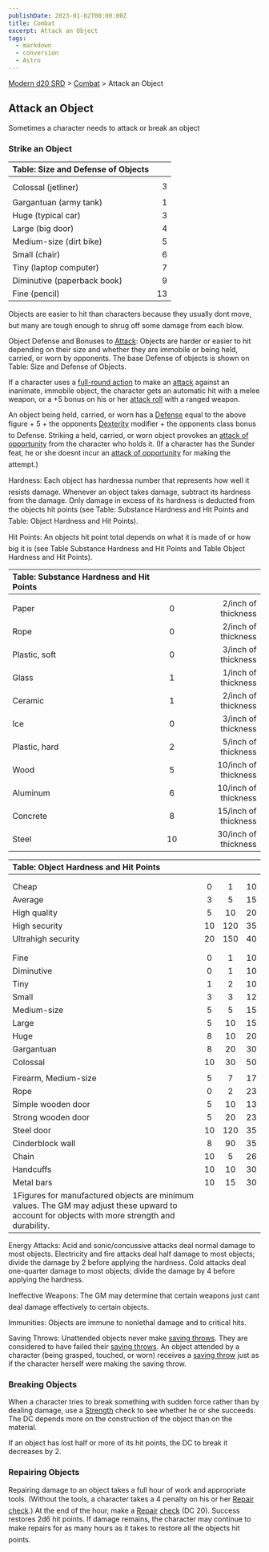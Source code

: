 ```yaml
---
publishDate: 2023-01-02T00:00:00Z
title: Combat
excerpt: Attack an Object
tags:
  - markdown
  - conversion
  - Astro
---
```


[Modern d20 SRD](/#modernD20) > [Combat](modern-d20-srd-combat-index) > Attack an Object

## Attack an Object

Sometimes a character needs to attack or break an object

### Strike an Object

| Table: Size and Defense of Objects |     |
| :--------------------------------- | --: |
|                                    |     |
| Colossal (jetliner)                |   3 |
| Gargantuan (army tank)             |   1 |
| Huge (typical car)                 |   3 |
| Large (big door)                   |   4 |
| Medium-size (dirt bike)            |   5 |
| Small (chair)                      |   6 |
| Tiny (laptop computer)             |   7 |
| Diminutive (paperback book)        |   9 |
| Fine (pencil)                      |  13 |

Objects are easier to hit than characters because they usually dont move, but many are tough enough to shrug off some damage from each blow.

Object Defense and Bonuses to [Attack](modern-d20-srd-combat-attack-bonus): Objects are harder or easier to hit depending on their size and whether they are immobile or being held, carried, or worn by opponents. The base Defense of objects is shown on Table: Size and Defense of Objects.

If a character uses a [full-round action](modern-d20-srd-combat-full-round-actions) to make an [attack](modern-d20-srd-combat-attack-roll) against an inanimate, immobile object, the character gets an automatic hit with a melee weapon, or a +5 bonus on his or her [attack roll](modern-d20-srd-combat-attack-roll) with a ranged weapon.

An object being held, carried, or worn has a [Defense](modern-d20-srd-combat-defense) equal to the above figure + 5 + the opponents [Dexterity](modern-d20-srd-basics-ability-scores) modifier + the opponents class bonus to Defense. Striking a held, carried, or worn object provokes an [attack of opportunity](modern-d20-srd-combat-attacks-of-opportunity) from the character who holds it. (If a character has the Sunder feat, he or she doesnt incur an [attack of opportunity](modern-d20-srd-combat-attacks-of-opportunity) for making the attempt.)

Hardness: Each object has hardnessa number that represents how well it resists damage. Whenever an object takes damage, subtract its hardness from the damage. Only damage in excess of its hardness is deducted from the objects hit points (see Table: Substance Hardness and Hit Points and Table: Object Hardness and Hit Points).

Hit Points: An objects hit point total depends on what it is made of or how big it is (see Table Substance Hardness and Hit Points and Table Object Hardness and Hit Points).

| Table: Substance Hardness and Hit Points |     |                      |
| :--------------------------------------- | :-: | -------------------: |
|                                          |     |                      |
| Paper                                    |  0  |  2/inch of thickness |
| Rope                                     |  0  |  2/inch of thickness |
| Plastic, soft                            |  0  |  3/inch of thickness |
| Glass                                    |  1  |  1/inch of thickness |
| Ceramic                                  |  1  |  2/inch of thickness |
| Ice                                      |  0  |  3/inch of thickness |
| Plastic, hard                            |  2  |  5/inch of thickness |
| Wood                                     |  5  | 10/inch of thickness |
| Aluminum                                 |  6  | 10/inch of thickness |
| Concrete                                 |  8  | 15/inch of thickness |
| Steel                                    | 10  | 30/inch of thickness |

| Table: Object Hardness and Hit Points                                                                                                          |     |     |     |
| :--------------------------------------------------------------------------------------------------------------------------------------------- | :-: | :-: | --: |
|                                                                                                                                                |     |     |     |
|                                                                                                                                                |     |     |     |
| Cheap                                                                                                                                          |  0  |  1  |  10 |
| Average                                                                                                                                        |  3  |  5  |  15 |
| High quality                                                                                                                                   |  5  | 10  |  20 |
| High security                                                                                                                                  | 10  | 120 |  35 |
| Ultrahigh security                                                                                                                             | 20  | 150 |  40 |
|                                                                                                                                                |     |     |     |
|                                                                                                                                                |     |     |     |
| Fine                                                                                                                                           |  0  |  1  |  10 |
| Diminutive                                                                                                                                     |  0  |  1  |  10 |
| Tiny                                                                                                                                           |  1  |  2  |  10 |
| Small                                                                                                                                          |  3  |  3  |  12 |
| Medium-size                                                                                                                                    |  5  |  5  |  15 |
| Large                                                                                                                                          |  5  | 10  |  15 |
| Huge                                                                                                                                           |  8  | 10  |  20 |
| Gargantuan                                                                                                                                     |  8  | 20  |  30 |
| Colossal                                                                                                                                       | 10  | 30  |  50 |
|                                                                                                                                                |     |     |     |
| Firearm, Medium-size                                                                                                                           |  5  |  7  |  17 |
| Rope                                                                                                                                           |  0  |  2  |  23 |
| Simple wooden door                                                                                                                             |  5  | 10  |  13 |
| Strong wooden door                                                                                                                             |  5  | 20  |  23 |
| Steel door                                                                                                                                     | 10  | 120 |  35 |
| Cinderblock wall                                                                                                                               |  8  | 90  |  35 |
| Chain                                                                                                                                          | 10  |  5  |  26 |
| Handcuffs                                                                                                                                      | 10  | 10  |  30 |
| Metal bars                                                                                                                                     | 10  | 15  |  30 |
| 1Figures for manufactured objects are minimum values. The GM may adjust these upward to account for objects with more strength and durability. |     |     |     |

Energy Attacks: Acid and sonic/concussive attacks deal normal damage to most objects. Electricity and fire attacks deal half damage to most objects; divide the damage by 2 before applying the hardness. Cold attacks deal one-quarter damage to most objects; divide the damage by 4 before applying the hardness.

Ineffective Weapons: The GM may determine that certain weapons just cant deal damage effectively to certain objects.

Immunities: Objects are immune to nonlethal damage and to critical hits.

Saving Throws: Unattended objects never make [saving throws](modern-d20-srd-basics-saving-throws). They are considered to have failed their [saving throws](modern-d20-srd-basics-saving-throws). An object attended by a character (being grasped, touched, or worn) receives a [saving throw](modern-d20-srd-basics-saving-throws) just as if the character herself were making the saving throw.

### Breaking Objects

When a character tries to break something with sudden force rather than by dealing damage, use a [Strength](modern-d20-srd-basics-ability-scores) check to see whether he or she succeeds. The DC depends more on the construction of the object than on the material.

If an object has lost half or more of its hit points, the DC to break it decreases by 2.

### Repairing Objects

Repairing damage to an object takes a full hour of work and appropriate tools. (Without the tools, a character takes a 4 penalty on his or her [Repair](modern-d20-srd-skills-repair) [check](modern-d20-srd-skills-skill-basics-php#skill-check-index).) At the end of the hour, make a [Repair](modern-d20-srd-skills-repair) [check](modern-d20-srd-skills-skill-basics-php#skill-check-index) (DC 20). Success restores 2d6 hit points. If damage remains, the character may continue to make repairs for as many hours as it takes to restore all the objects hit points.
